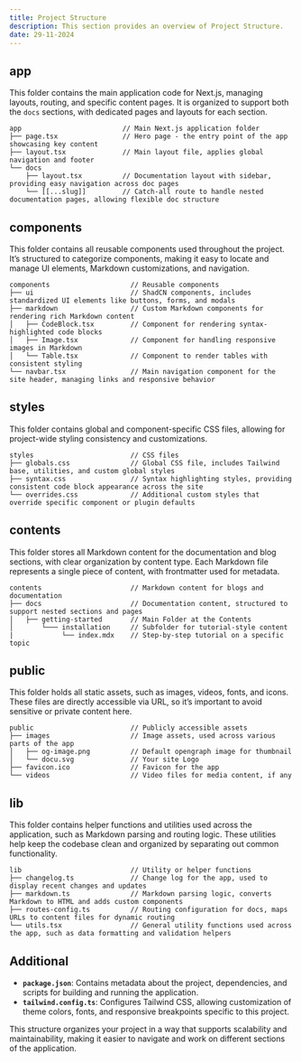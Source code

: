 ```yaml
---
title: Project Structure
description: This section provides an overview of Project Structure.
date: 29-11-2024
---
```


## app

This folder contains the main application code for Next.js, managing layouts, routing, and specific content pages. It is organized to support both the `docs` sections, with dedicated pages and layouts for each section.

```
app                         // Main Next.js application folder
├── page.tsx                // Hero page - the entry point of the app showcasing key content
├── layout.tsx              // Main layout file, applies global navigation and footer
└── docs
    ├── layout.tsx          // Documentation layout with sidebar, providing easy navigation across doc pages
    └── [[...slug]]         // Catch-all route to handle nested documentation pages, allowing flexible doc structure
```

## components

This folder contains all reusable components used throughout the project. It’s structured to categorize components, making it easy to locate and manage UI elements, Markdown customizations, and navigation.

```
components                    // Reusable components
├── ui                        // ShadCN components, includes standardized UI elements like buttons, forms, and modals
├── markdown                  // Custom Markdown components for rendering rich Markdown content
│   ├── CodeBlock.tsx         // Component for rendering syntax-highlighted code blocks
│   ├── Image.tsx             // Component for handling responsive images in Markdown
│   └── Table.tsx             // Component to render tables with consistent styling
└── navbar.tsx                // Main navigation component for the site header, managing links and responsive behavior
```

## styles

This folder contains global and component-specific CSS files, allowing for project-wide styling consistency and customizations.

```
styles                        // CSS files
├── globals.css               // Global CSS file, includes Tailwind base, utilities, and custom global styles
├── syntax.css                // Syntax highlighting styles, providing consistent code block appearance across the site
└── overrides.css             // Additional custom styles that override specific component or plugin defaults
```

## contents

This folder stores all Markdown content for the documentation and blog sections, with clear organization by content type. Each Markdown file represents a single piece of content, with frontmatter used for metadata.

```
contents                      // Markdown content for blogs and documentation
├── docs                      // Documentation content, structured to support nested sections and pages
│   ├── getting-started       // Main Folder at the Contents
│       └─── installation     // Subfolder for tutorial-style content
|            └── index.mdx    // Step-by-step tutorial on a specific topic
```

## public

This folder holds all static assets, such as images, videos, fonts, and icons. These files are directly accessible via URL, so it’s important to avoid sensitive or private content here.

```
public                        // Publicly accessible assets
├── images                    // Image assets, used across various parts of the app
│   ├── og-image.png          // Default opengraph image for thumbnail
│   └── docu.svg              // Your site Logo
├── favicon.ico               // Favicon for the app
└── videos                    // Video files for media content, if any
```

## lib

This folder contains helper functions and utilities used across the application, such as Markdown parsing and routing logic. These utilities help keep the codebase clean and organized by separating out common functionality.

```
lib                           // Utility or helper functions
├── changelog.ts              // Change log for the app, used to display recent changes and updates
├── markdown.ts               // Markdown parsing logic, converts Markdown to HTML and adds custom components
├── routes-config.ts          // Routing configuration for docs, maps URLs to content files for dynamic routing
└── utils.tsx                 // General utility functions used across the app, such as data formatting and validation helpers
```

## Additional

- **`package.json`**: Contains metadata about the project, dependencies, and scripts for building and running the application.
- **`tailwind.config.ts`**: Configures Tailwind CSS, allowing customization of theme colors, fonts, and responsive breakpoints specific to this project.

This structure organizes your project in a way that supports scalability and maintainability, making it easier to navigate and work on different sections of the application.
